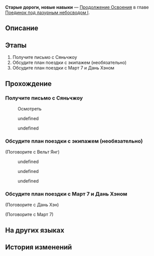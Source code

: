 {{Дополнить|Диалоги.}}
{{Миссия Инфобокс
|id              = 2022001
|Название        = 
|Изображение     = Миссия Освоения Старые дороги, новые навыки.png
|Тип             = Продолжение Освоения
|События         = 
|Глава           = Поединок под лазурным небосводом I
|Условия         = Завершена [[Миссия Освоения]] ''[[Конец погребения, начало пути]]''
|Персонажи       = Вельт; Дань Хэн; Март 7; Первопроходец; Пом-Пом; Система; Химеко
|СтартЛокация    = [[Звёздный экспресс]] — [[Общий вагон]]
|Локации         = Общий вагон
|Предыдущая      = 
|Следующая       = Приезд вельможей, намеренья ложные
|Награды         = Опыт Освоения*400; Звёздный нефрит*50; Путеводитель путешественника*4; Очищенный эфир*5; Кредиты*30 000
}}
'''Старые дороги, новые навыки''' — [[Продолжение Освоения]] в главе [[Поединок под лазурным небосводом I]].

==Описание==
{{Описание|Не успел экспресс отправиться к следующему пункту назначения, как с Лофу Сяньчжоу пришло сообщение: Цзин Юань приглашает экипаж Звёздного экспресса на Церемонию боевых искусств.}}

==Этапы==
# Получите письмо с Сяньчжоу
# Обсудите план поездки с экипажем (необязательно)
# Обсудите план поездки с Март 7 и Дань Хэном

==Прохождение==
{{Дополнить}}


===Получите письмо с Сяньчжоу===
{{Описание миссии|локация=Общий вагон|Не успел экспресс отправиться к следующему пункту назначения, как с Лофу Сяньчжоу пришло сообщение: Цзин Юань приглашает экипаж Звёздного экспресса на Церемонию боевых искусств.}}
{{Диалог Начало}}

:{{Диалог|undefined}} Осмотреть
:{{tx}}
<!--Unknown TalkSentence: 222010102-->
:{{tx}}
<!--Unknown TalkSentence: 222010202-->
:{{Диалог|Стрелка}} undefined
:<!--Unknown TalkSentence: 222010204-->
:<!--Unknown TalkSentence: 222010205-->
:<!--Unknown TalkSentence: 222010206-->
:<!--Unknown TalkSentence: 222010207-->
:<!--Unknown TalkSentence: 222010208-->
:<!--Unknown TalkSentence: 222010209-->
:<!--Unknown TalkSentence: 222010210-->
:<!--Unknown TalkSentence: 222010211-->
:<!--Unknown TalkSentence: 222010212-->
:<!--Unknown TalkSentence: 222010213-->
:<!--Unknown TalkSentence: 222010214-->
:<!--Unknown TalkSentence: 222010215-->
:<!--Unknown TalkSentence: 222010216-->
:<!--Unknown TalkSentence: 222010217-->
:<!--Unknown TalkSentence: 222010218-->
:<!--Unknown TalkSentence: 222010219-->
:<!--Unknown TalkSentence: 222010220-->
:<!--Unknown TalkSentence: 222010221-->
:<!--Unknown TalkSentence: 222010222-->
:{{Диалог|Стрелка}} undefined
:<!--Unknown TalkSentence: 222010208-->
:<!--Unknown TalkSentence: 222010209-->
:<!--Unknown TalkSentence: 222010210-->
:<!--Unknown TalkSentence: 222010211-->
:<!--Unknown TalkSentence: 222010212-->
:<!--Unknown TalkSentence: 222010213-->
:<!--Unknown TalkSentence: 222010214-->
:<!--Unknown TalkSentence: 222010215-->
:<!--Unknown TalkSentence: 222010216-->
:<!--Unknown TalkSentence: 222010217-->
:<!--Unknown TalkSentence: 222010218-->
:<!--Unknown TalkSentence: 222010219-->
:<!--Unknown TalkSentence: 222010220-->
:<!--Unknown TalkSentence: 222010221-->
:<!--Unknown TalkSentence: 222010222-->
<!--Unknown TalkSentence: 222010208-->
<!--Unknown TalkSentence: 222010209-->
<!--Unknown TalkSentence: 222010210-->
<!--Unknown TalkSentence: 222010211-->
<!--Unknown TalkSentence: 222010212-->
<!--Unknown TalkSentence: 222010213-->
<!--Unknown TalkSentence: 222010214-->
<!--Unknown TalkSentence: 222010215-->
<!--Unknown TalkSentence: 222010216-->
<!--Unknown TalkSentence: 222010217-->
<!--Unknown TalkSentence: 222010218-->
<!--Unknown TalkSentence: 222010219-->
<!--Unknown TalkSentence: 222010220-->
<!--Unknown TalkSentence: 222010221-->
<!--Unknown TalkSentence: 222010222-->
{{Диалог Конец}}

===Обсудите план поездки с экипажем (необязательно)===
{{Диалог Начало}}

;(Поговорите с Вельт Янг)
<!--Unknown TalkSentence: 222010302-->
<!--Unknown TalkSentence: 222010303-->
<!--Unknown TalkSentence: 222010304-->
:{{Диалог|Стрелка}} undefined
:{{Диалог|Стрелка}} undefined
:{{Диалог|Стрелка}} undefined
{{Диалог Конец}}

===Обсудите план поездки с Март 7 и Дань Хэном===
{{Диалог Начало}}

;(Поговорите с Дань Хэн)
:{{tx}}

;(Поговорите с Март 7)
:{{tx}}
{{Диалог Конец}}

==На других языках==
{{На других языках
|en   = Homecoming Wardance
|zhs  = 故客重游，演武天舟
|zht  = 故客重遊，演武天舟
|ja   = 再訪、天舟演武
|ko   = 다시 찾아온 옛 손님, 천주 위 연무
|es   = Viejos invitados y naves marciales
|fr   = Retour de la Danse martiale
|ru   = Старые дороги, новые навыки
|th   = เยือนการดวลยุทธ์เรือสวรรค์
|vi   = Khách Cũ Ghé Thăm, Thiên Châu Diễn Võ
|de   = Alte Gäste zur Flotte der Kampfkunst
|id   = Tamu Lama Menghadiri Duel Bela Diri Luofu
|pt   = Dança da Guerra de Retorno
}}

==История изменений==
{{История изменений|2.7}}
